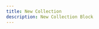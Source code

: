 ```yaml
---
title: New Collection
description: New Collection Block
---
```


<BlockPreview
  id="new-collection-1"
  BlockName="New Collection"
  BlockId="new-collection-1"
  fileTree="new-collection-1-tree"
/>
